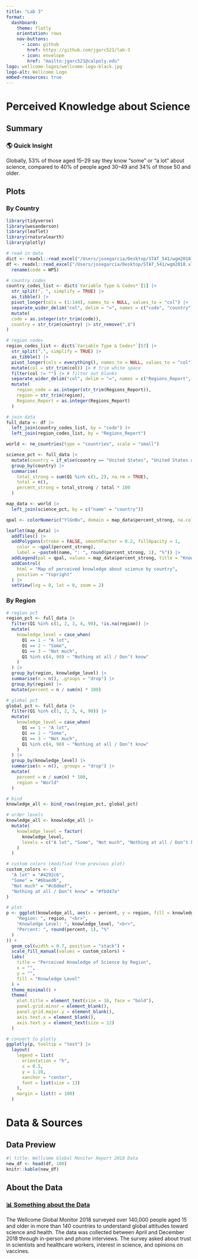 ```yaml
---
title: "Lab 3"
format: 
  dashboard:
    theme: flatly
    orientation: rows
    nav-buttons: 
      - icon: github
        href: https://github.com/jgarc521/lab-3
      - icon: envelope
        href: "mailto:jgarc521@calpoly.edu"
logo: wellcome-logos/wellcome-logo-black.jpg
logo-alt: Wellcome Logo
embed-resources: true
---
```


# Perceived Knowledge about Science

## Summary {height="15%"}

::: card
### 🌎 Quick Insight

Globally, 53% of those aged 15–29 say they know "some" or "a lot" about science, compared to 40% of people aged 30–49 and 34% of those 50 and older.
:::

## Plots {.tabset}

### By Country

```r
library(tidyverse)
library(wesanderson)
library(leaflet)
library(rnaturalearth)
library(plotly)

# read in data
dict <- readxl::read_excel("/Users/josegarcia/Desktop/STAT_541/wgm2018.xlsx", sheet = "Data dictionary")
df <- readxl::read_excel("/Users/josegarcia/Desktop/STAT_541/wgm2018.xlsx", sheet = "Full dataset") |>
  rename(code = WP5)

# country codes
country_codes_list <- dict$`Variable Type & Codes*`[1] |>
  str_split(", ", simplify = TRUE) |>
  as_tibble() |>
  pivot_longer(cols = (1:144), names_to = NULL, values_to = "col") |>
  separate_wider_delim("col", delim = "=", names = c("code", "country")) |>
  mutate(
  code = as.integer(str_trim(code)),
  country = str_trim(country) |> str_remove(",$")
)

# region codes
region_codes_list <- dict$`Variable Type & Codes*`[57] |>
  str_split(",", simplify = TRUE) |>
  as_tibble() |>
  pivot_longer(cols = everything(), names_to = NULL, values_to = "col") |>
  mutate(col = str_trim(col)) |> # trim white space
  filter(col != "") |> # filter out blanks
  separate_wider_delim("col", delim = "=", names = c("Regions_Report", "region")) |>
  mutate(
    region_code = as.integer(str_trim(Regions_Report)),
    region = str_trim(region),
    Regions_Report = as.integer(Regions_Report)
  )

# join data
full_data <- df |>
  left_join(country_codes_list, by = "code") |>
  left_join(region_codes_list, by = "Regions_Report")

world <- ne_countries(type = "countries", scale = "small")

science_pct <- full_data |>
  mutate(country = if_else(country == "United States", "United States of America", country)) |>
  group_by(country) |>
  summarise(
    total_strong = sum(Q1 %in% c(1, 2), na.rm = TRUE),
    total = n(),
    percent_strong = total_strong / total * 100
  )

map_data <- world |>
  left_join(science_pct, by = c("name" = "country"))

qpal <- colorNumeric("YlGnBu", domain = map_data$percent_strong, na.color = "white")

leaflet(map_data) |>
  addTiles() |>
  addPolygons(stroke = FALSE, smoothFactor = 0.2, fillOpacity = 1,
    color = ~qpal(percent_strong),
    label = ~paste0(name, ": ", round(percent_strong, 1), "%")) |>
  addLegend(pal = qpal, values = map_data$percent_strong, title = "Knowledge Level (%)", position = "bottomright")|>
  addControl(
    html = "Map of perceived knowledge about science by country",
    position = "topright"
  ) |>
  setView(lng = 0, lat = 0, zoom = 2)

```

### By Region

```r
# region pct
region_pct <- full_data |> 
  filter(Q1 %in% c(1, 2, 3, 4, 98), !is.na(region)) |> 
  mutate(
    knowledge_level = case_when(
      Q1 == 1 ~ "A lot",
      Q1 == 2 ~ "Some",
      Q1 == 3 ~ "Not much",
      Q1 %in% c(4, 98) ~ "Nothing at all / Don’t know"
    )
  ) |>
  group_by(region, knowledge_level) |>
  summarise(n = n(), .groups = "drop") |>
  group_by(region) |>
  mutate(percent = n / sum(n) * 100)

# global pct
global_pct <- full_data |> 
  filter(Q1 %in% c(1, 2, 3, 4, 98)) |> 
  mutate(
    knowledge_level = case_when(
      Q1 == 1 ~ "A lot",
      Q1 == 2 ~ "Some",
      Q1 == 3 ~ "Not much",
      Q1 %in% c(4, 98) ~ "Nothing at all / Don’t know"
    )
  ) |>
  group_by(knowledge_level) |>
  summarise(n = n(), .groups = "drop") |>
  mutate(
    percent = n / sum(n) * 100,
    region = "World"
  )

# bind 
knowledge_all <- bind_rows(region_pct, global_pct)

# order levels
knowledge_all <- knowledge_all |> 
  mutate(
    knowledge_level = factor(
      knowledge_level,
      levels = c("A lot", "Some", "Not much", "Nothing at all / Don’t know")
    )
  )

# custom colors (modified from previous plot)
custom_colors <- c(
  "A lot" = "#4292c6",                     
  "Some" = "#6baed6",                     
  "Not much" = "#c6dbef",                 
  "Nothing at all / Don’t know" = "#fbd47a" 
)

# plot
p <- ggplot(knowledge_all, aes(x = percent, y = region, fill = knowledge_level, text = paste0(
    "Region: ", region, "<br>",
    "Knowledge Level: ", knowledge_level, "<br>",
    "Percent: ", round(percent, 1), "%"
  )
)) +
  geom_col(width = 0.7, position = "stack") +
  scale_fill_manual(values = custom_colors) +
  labs(
    title = "Perceived Knowledge of Science by Region",
    x = "",
    y = "",
    fill = "Knowledge Level"
  ) +
  theme_minimal() +
  theme(
    plot.title = element_text(size = 16, face = "bold"),
    panel.grid.minor = element_blank(),
    panel.grid.major.y = element_blank(),
    axis.text.x = element_blank(),
    axis.text.y = element_text(size = 12)
  )

# convert to plotly
ggplotly(p, tooltip = "text") |>
  layout(
    legend = list(
      orientation = "h",
      x = 0.5,
      y = 1.10,
      xanchor = "center",
      font = list(size = 13)
    ),
    margin = list(t = 100)
  )
```

# Data & Sources

## Data Preview

```r
#| title: Wellcome Global Monitor Report 2018 Data
new_df <- head(df, 100)
knitr::kable(new_df)
```

## About the Data {height="15%"}

::: card
### [📊 Something about the Data](https://wellcome.org/reports/wellcome-global-monitor/2018)

The Wellcome Global Monitor 2018 surveyed over 140,000 people aged 15 and older in more than 140 countries to understand global attitudes toward science and health. The data was collected between April and December 2018 through in-person and phone interviews. The survey asked about trust in scientists and healthcare workers, interest in science, and opinions on vaccines.
:::
